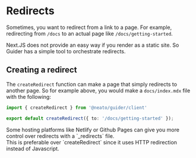 # Redirects

Sometimes, you want to redirect from a link to a page. For example, redirecting from `/docs` to an actual page like `/docs/getting-started`.

Next.JS does not provide an easy way if you render as a static site. So Guider has a simple tool to orchestrate redirects.

## Creating a redirect

The `createRedirect` function can make a page that simply redirects to another page.
So for example above, you would make a `docs/index.mdx` file with the following:

```ts title="docs/index.mdx"
import { createRedirect } from '@neato/guider/client'

export default createRedirect({ to: '/docs/getting-started' });
```

<Tip>
Some hosting platforms like Netlify or Github Pages can give you more control over redirects with a `_redirects` file.<br/>
This is preferable over `createRedirect` since it uses HTTP redirection instead of Javascript.
</Tip>
